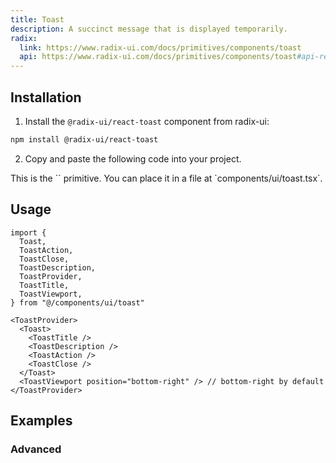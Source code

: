 ```yaml
---
title: Toast
description: A succinct message that is displayed temporarily.
radix:
  link: https://www.radix-ui.com/docs/primitives/components/toast
  api: https://www.radix-ui.com/docs/primitives/components/toast#api-reference
---
```


<ComponentExample src="/components/examples/toast/demo.tsx">
  <ToastDemo />
</ComponentExample>

## Installation

1. Install the `@radix-ui/react-toast` component from radix-ui:

```bash
npm install @radix-ui/react-toast
```

2. Copy and paste the following code into your project.

<ComponentSource src="/components/ui/toast.tsx" />

<Callout>
  This is the `<Toast />` primitive. You can place it in a file at
  `components/ui/toast.tsx`.
</Callout>

## Usage

```tsx
import {
  Toast,
  ToastAction,
  ToastClose,
  ToastDescription,
  ToastProvider,
  ToastTitle,
  ToastViewport,
} from "@/components/ui/toast"
```

```tsx
<ToastProvider>
  <Toast>
    <ToastTitle />
    <ToastDescription />
    <ToastAction />
    <ToastClose />
  </Toast>
  <ToastViewport position="bottom-right" /> // bottom-right by default
</ToastProvider>
```

## Examples

### Advanced

<ComponentExample src="/components/examples/toast/advanced.tsx">
  <ToastAdvanced />
</ComponentExample>
